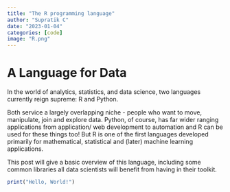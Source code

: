 ```yaml
---
title: "The R programming language"
author: "Supratik C"
date: "2023-01-04"
categories: [code]
image: "R.png"
---
```


# A Language for Data

In the world of analytics, statistics, and data science, two languages currently reign supreme: R and Python.

Both service a largely overlapping niche - people who want to move, manipulate, join and explore data. Python, of course, has far wider ranging applications from application/ web development to automation and R can be used for these things too! But R is one of the first languages developed primarily for mathematical, statistical and (later) machine learning applications.

This post will give a basic overview of this language, including some common libraries all data scientists will benefit from having in their toolkit.

```r
print("Hello, World!")
```

# 
